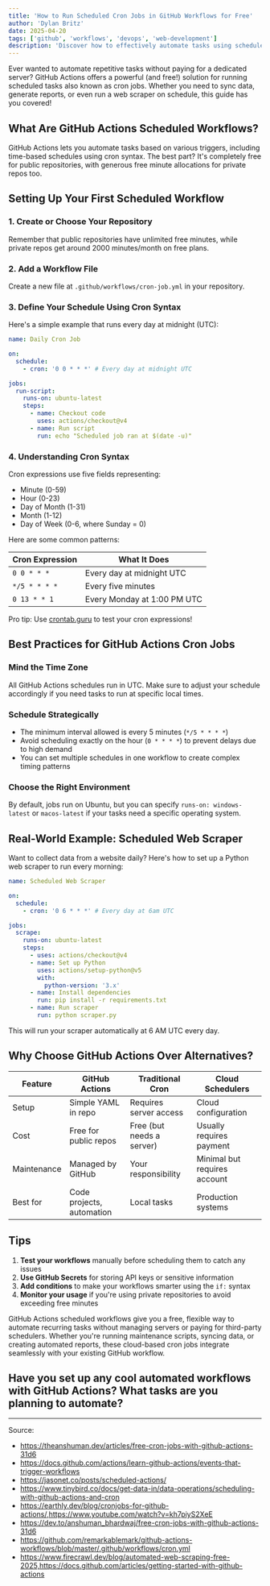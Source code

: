 ```yaml
---
title: 'How to Run Scheduled Cron Jobs in GitHub Workflows for Free'
author: 'Dylan Britz'
date: 2025-04-20
tags: ['github', 'workflows', 'devops', 'web-development']
description: 'Discover how to effectively automate tasks using scheduled cron jobs in GitHub Actions for free, streamlining your workflow and improving efficiency.'
---
```


Ever wanted to automate repetitive tasks without paying for a dedicated server? GitHub Actions offers a powerful (and free!) solution for running scheduled tasks also known as cron jobs. Whether you need to sync data, generate reports, or even run a web scraper on schedule, this guide has you covered!

## What Are GitHub Actions Scheduled Workflows?

GitHub Actions lets you automate tasks based on various triggers, including time-based schedules using cron syntax. The best part? It's completely free for public repositories, with generous free minute allocations for private repos too.

## Setting Up Your First Scheduled Workflow

### 1. Create or Choose Your Repository

Remember that public repositories have unlimited free minutes, while private repos get around 2000 minutes/month on free plans.

### 2. Add a Workflow File

Create a new file at `.github/workflows/cron-job.yml` in your repository.

### 3. Define Your Schedule Using Cron Syntax

Here's a simple example that runs every day at midnight (UTC):

```yaml
name: Daily Cron Job

on:
  schedule:
    - cron: '0 0 * * *' # Every day at midnight UTC

jobs:
  run-script:
    runs-on: ubuntu-latest
    steps:
      - name: Checkout code
        uses: actions/checkout@v4
      - name: Run script
        run: echo "Scheduled job ran at $(date -u)"
```

### 4. Understanding Cron Syntax

Cron expressions use five fields representing:

- Minute (0-59)
- Hour (0-23)
- Day of Month (1-31)
- Month (1-12)
- Day of Week (0-6, where Sunday = 0)

Here are some common patterns:

| Cron Expression | What It Does                |
| --------------- | --------------------------- |
| `0 0 * * *`     | Every day at midnight UTC   |
| `*/5 * * * *`   | Every five minutes          |
| `0 13 * * 1`    | Every Monday at 1:00 PM UTC |

Pro tip: Use [crontab.guru](https://crontab.guru) to test your cron expressions!

## Best Practices for GitHub Actions Cron Jobs

### Mind the Time Zone

All GitHub Actions schedules run in UTC. Make sure to adjust your schedule accordingly if you need tasks to run at specific local times.

### Schedule Strategically

- The minimum interval allowed is every 5 minutes (`*/5 * * * *`)
- Avoid scheduling exactly on the hour (`0 * * * *`) to prevent delays due to high demand
- You can set multiple schedules in one workflow to create complex timing patterns

### Choose the Right Environment

By default, jobs run on Ubuntu, but you can specify `runs-on: windows-latest` or `macos-latest` if your tasks need a specific operating system.

## Real-World Example: Scheduled Web Scraper

Want to collect data from a website daily? Here's how to set up a Python web scraper to run every morning:

```yaml
name: Scheduled Web Scraper

on:
  schedule:
    - cron: '0 6 * * *' # Every day at 6am UTC

jobs:
  scrape:
    runs-on: ubuntu-latest
    steps:
      - uses: actions/checkout@v4
      - name: Set up Python
        uses: actions/setup-python@v5
        with:
          python-version: '3.x'
      - name: Install dependencies
        run: pip install -r requirements.txt
      - name: Run scraper
        run: python scraper.py
```

This will run your scraper automatically at 6 AM UTC every day.

## Why Choose GitHub Actions Over Alternatives?

| Feature     | GitHub Actions            | Traditional Cron          | Cloud Schedulers             |
| ----------- | ------------------------- | ------------------------- | ---------------------------- |
| Setup       | Simple YAML in repo       | Requires server access    | Cloud configuration          |
| Cost        | Free for public repos     | Free (but needs a server) | Usually requires payment     |
| Maintenance | Managed by GitHub         | Your responsibility       | Minimal but requires account |
| Best for    | Code projects, automation | Local tasks               | Production systems           |

## Tips

1. **Test your workflows** manually before scheduling them to catch any issues
2. **Use GitHub Secrets** for storing API keys or sensitive information
3. **Add conditions** to make your workflows smarter using the `if:` syntax
4. **Monitor your usage** if you're using private repositories to avoid exceeding free minutes

GitHub Actions scheduled workflows give you a free, flexible way to automate recurring tasks without managing servers or paying for third-party schedulers. Whether you're running maintenance scripts, syncing data, or creating automated reports, these cloud-based cron jobs integrate seamlessly with your existing GitHub workflow.

## Have you set up any cool automated workflows with GitHub Actions? What tasks are you planning to automate?

---

Source:

- https://theanshuman.dev/articles/free-cron-jobs-with-github-actions-31d6
- https://docs.github.com/actions/learn-github-actions/events-that-trigger-workflows
- https://jasonet.co/posts/scheduled-actions/
- https://www.tinybird.co/docs/get-data-in/data-operations/scheduling-with-github-actions-and-cron
- https://earthly.dev/blog/cronjobs-for-github-actions/,https://www.youtube.com/watch?v=kh7piyS2XeE
- https://dev.to/anshuman_bhardwaj/free-cron-jobs-with-github-actions-31d6
- https://github.com/remarkablemark/github-actions-workflows/blob/master/.github/workflows/cron.yml
- https://www.firecrawl.dev/blog/automated-web-scraping-free-2025,https://docs.github.com/articles/getting-started-with-github-actions
